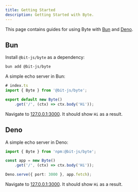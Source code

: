 ```yaml
---
title: Getting Started
description: Getting Started with Byte.
---
```


This page contains guides for using Byte with [Bun](#bun) and [Deno](#deno).

## Bun
Install `@bit-js/byte` as a dependency:
```bash
bun add @bit-js/byte
```

A simple echo server in Bun:
```ts
# index.ts
import { Byte } from '@bit-js/byte';

export default new Byte()
    .get('/', (ctx) => ctx.body('Hi'));
```

Navigate to [127.0.0.1:3000](http://127.0.0.1:3000). It should show `Hi` as a result.

## Deno
A simple echo server in Deno:
```ts
import { Byte } from 'npm:@bit-js/byte';

const app = new Byte()
    .get('/', (ctx) => ctx.body('Hi'));

Deno.serve({ port: 3000 }, app.fetch);
```

Navigate to [127.0.0.1:3000](http://127.0.0.1:3000). It should show `Hi` as a result.
